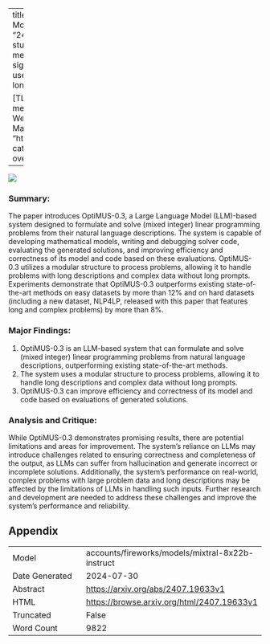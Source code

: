 
---
title: "OptiMUS-0.3: Using Large Language Models to Model and Solve Optimization Problems at Scale"
id: "2407.19633v1"
description: "[TEXT] Abstract: This study examines the impact of social media on the mental health of adolescents. Results indicate a significant correlation between excessive social media use and increased levels of anxiety, depression, and loneliness.

[TL;DR] Excessive social media use linked to poorer mental health in teens."
author: Ali AhmadiTeshnizi, Wenzhi Gao, Herman Brunborg, Shayan Talaei, Madeleine Udell
date: "2024-07-29"
image: "https://browse.arxiv.org/html/2407.19633v1/x1.png"
categories: ['programming']
format:
  html:
    code-overflow: wrap
---

![](https://browse.arxiv.org/html/2407.19633v1/x1.png)

### Summary:

The paper introduces OptiMUS-0.3, a Large Language Model (LLM)-based system designed to formulate and solve (mixed integer) linear programming problems from their natural language descriptions. The system is capable of developing mathematical models, writing and debugging solver code, evaluating the generated solutions, and improving efficiency and correctness of its model and code based on these evaluations. OptiMUS-0.3 utilizes a modular structure to process problems, allowing it to handle problems with long descriptions and complex data without long prompts. Experiments demonstrate that OptiMUS-0.3 outperforms existing state-of-the-art methods on easy datasets by more than 12% and on hard datasets (including a new dataset, NLP4LP, released with this paper that features long and complex problems) by more than 8%.

### Major Findings:

1. OptiMUS-0.3 is an LLM-based system that can formulate and solve (mixed integer) linear programming problems from natural language descriptions, outperforming existing state-of-the-art methods.
2. The system uses a modular structure to process problems, allowing it to handle long descriptions and complex data without long prompts.
3. OptiMUS-0.3 can improve efficiency and correctness of its model and code based on evaluations of generated solutions.

### Analysis and Critique:

While OptiMUS-0.3 demonstrates promising results, there are potential limitations and areas for improvement. The system's reliance on LLMs may introduce challenges related to ensuring correctness and completeness of the output, as LLMs can suffer from hallucination and generate incorrect or incomplete solutions. Additionally, the system's performance on real-world, complex problems with large problem data and long descriptions may be affected by the limitations of LLMs in handling such inputs. Further research and development are needed to address these challenges and improve the system's performance and reliability.

## Appendix

|          |          |
|----------|----------|
| Model     | accounts/fireworks/models/mixtral-8x22b-instruct       |
| Date Generated     | 2024-07-30       |
| Abstract | [https://arxiv.org/abs/2407.19633v1](https://arxiv.org/abs/2407.19633v1)        |
| HTML     | [https://browse.arxiv.org/html/2407.19633v1](https://browse.arxiv.org/html/2407.19633v1)       |
| Truncated       | False       |
| Word Count       | 9822       |